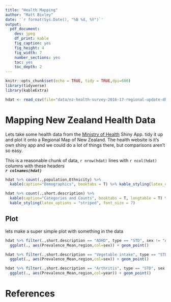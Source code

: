 ```yaml
---
title: "Health Mapping"
author: "Matt Bixley"
date: '`r format(Sys.Date(), "%B %d, %Y")`'
output: 
  pdf_document:
    dev: jpeg
    df_print: kable
    fig_caption: yes
    fig_height: 4
    fig_width: 7
    number_sections: yes
    toc: yes
    toc_depth: 2
---
```


```r
knitr::opts_chunk$set(echo = TRUE, tidy = TRUE,dpi=600)
library(tidyverse)
library(kableExtra)
```

```r
hdat <- read_csv(file="data/nz-health-survey-2016-17-regional-update-dhb-prevalences.zip")
```

# Mapping New Zealand Health Data

Lets take some health data from the [Ministry of Health](https://minhealthnz.shinyapps.io/nz-health-survey-2014-17-regional-update/_w_ffcb33f6/#!/home) Shiny App. tidy it up and plot it onto a Regional Map of New Zealand. The health website is it's own shiny app and we could do a lot of things there, but comparisons aren't so easy.

This is a reasonable chunk of data, `r nrow(hdat)` lines with `r ncol(hdat)` columns with these headers   
***`r colnames(hdat)`***

```r
hdat %>% count(.,population,Ethnicity) %>% 
  kable(caption="Demographics", booktabs = T) %>% kable_styling(latex_options = "striped")
```
  



```r
hdat %>% count(.,short.description) %>% 
  kable(caption="Categories and Counts", booktabs = T, longtable = T) %>% 
  kable_styling(latex_options = "striped", font_size = 7)
```


## Plot
lets make a super simple plot with something in the data
```r
hdat %>% filter(.,short.description == "ADHD", type == "STD", sex != "All") %>% 
  ggplot(., aes(Prevalence_Mean,region,col=sex)) + geom_point()
```

```r
hdat %>% filter(.,short.description == "Vegetable intake", type == "STD", sex != "All") %>% 
  ggplot(., aes(Prevalence_Mean,region,col=sex)) + geom_point()
```

```r
hdat %>% filter(.,short.description == "Arthritis", type == "STD", sex == "All") %>% 
  ggplot(., aes(Prevalence_Mean,region,col=year)) + geom_point()
```

# References